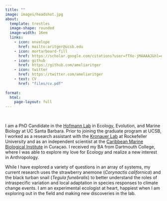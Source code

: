 ```yaml
---
title: ""
image: images/headshot.jpg
about: 
  template: trestles
  image-shape: rounded
  image-width: 16em
  links:
    - icon: envelope 
      href: mailto:aritger@ucsb.edu
    - icon: mortarboard-fill
      href: https://scholar.google.com/citations?user=fTXo-jMAAAAJ&hl=en&oi=ao
    - icon: github 
      href: https://github.com/ameliaritger
    - icon: twitter 
      href: https://twitter.com/ameliaritger
    - text: CV
      href: "files/cv.pdf"
      
format: 
  html:
    page-layout: full
---
```


<br />

I am a PhD Candidate in the <a href="http://www.hofmannlab.com/" target="_blank">Hofmann Lab</a> in Ecology, Evolution, and Marine Biology at UC Santa Barbara. Prior to joining the graduate program at UCSB, I worked as a research assistant with the <a href="https://www.rockefeller.edu/research/2280-kronauer-laboratory/" target="_blank">Kronauer Lab</a> at Rockefeller University and as an independent scientist at the <a href="http://www.researchstationcarmabi.org/" target="_blank">Caribbean Marine Biological Institute</a> in Curaçao. I received my BA from Dartmouth College, where I was able to explore my love for Ecology and realize a new interest in Anthropology.

While I have explored a variety of questions in an array of systems, my current research uses the strawberry anemone (*Corynactis californica*) and the black turban snail (*Tegula funebralis*) to better understand the roles of intraspecific variation and local adaptation in species responses to climate change events. I am an experimental ecologist at heart, happiest when I am exploring out in the field and making new discoveries in the lab.
